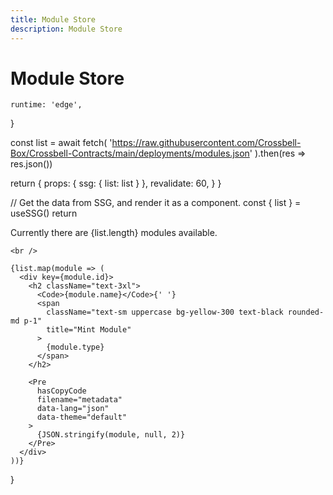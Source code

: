 ```yaml
---
title: Module Store
description: Module Store
---
```


# Module Store


	runtime: 'edge',
}

  const list = await fetch(
    'https://raw.githubusercontent.com/Crossbell-Box/Crossbell-Contracts/main/deployments/modules.json'
  ).then(res => res.json())

  return {
    props: {
      ssg: {
        list: list
      }
    },
    revalidate: 60,
  }
}

  // Get the data from SSG, and render it as a component.
  const { list } = useSSG()
  return <div>
    <p>Currently there are {list.length} modules available.</p>

    <br />

    {list.map(module => (
      <div key={module.id}>
        <h2 className="text-3xl">
          <Code>{module.name}</Code>{' '}
          <span
            className="text-sm uppercase bg-yellow-300 text-black rounded-md p-1"
            title="Mint Module"
          >
            {module.type}
          </span>
        </h2>

        <Pre
          hasCopyCode
          filename="metadata"
          data-lang="json"
          data-theme="default"
        >
          {JSON.stringify(module, null, 2)}
        </Pre>
      </div>
    ))}
  </div>
}

<ModuleStore />
